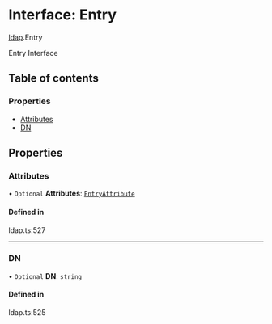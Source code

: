 # Interface: Entry

[ldap](/templates/protocols/javascript/modules/ldap).Entry

Entry Interface

## Table of contents

### Properties

- [Attributes](/templates/protocols/javascript/modules/ldap.Entry#attributes)
- [DN](/templates/protocols/javascript/modules/ldap.Entry#dn)

## Properties

### Attributes

• `Optional` **Attributes**: [`EntryAttribute`](/templates/protocols/javascript/modules/ldap.EntryAttribute)

#### Defined in

ldap.ts:527

___

### DN

• `Optional` **DN**: `string`

#### Defined in

ldap.ts:525
